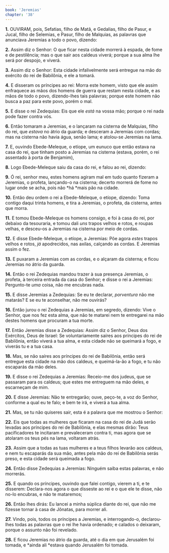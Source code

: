 ```yaml
---
book: 'Jeremias'
chapter: '38'
---
```


**1.** OUVIRAM, pois, Sefatias, filho de Matã, e Gedalias, filho de Pasur, e Jucal, filho de Selemias, e Pasur, filho de Malquias, as palavras que anunciava Jeremias a todo o povo, dizendo:

**2.** Assim diz o Senhor: O que ficar nesta cidade morrerá à espada, de fome e de pestilência; mas o que sair aos caldeus viverá; porque a sua alma lhe será por despojo, e viverá.

**3.** Assim diz o Senhor: Esta cidade infalivelmente será entregue na mão do exército do rei de Babilônia, e ele a tomará.

**4.** E disseram os príncipes ao rei: Morra este homem, visto que ele assim enfraquece as mãos dos homens de guerra que restam nesta cidade, e as mãos de todo o povo, dizendo-lhes tais palavras; porque este homem não busca a paz para este povo, porém o mal.

**5.** E disse o rei Zedequias: Eis que ele *está* na vossa mão; porque o rei nada pode fazer contra vós.

**6.** Então tomaram a Jeremias, e o lançaram na cisterna de Malquias, filho do rei, que *estava* no átrio da guarda; e desceram a Jeremias com cordas; mas na cisterna não havia água, senão lama; e atolou-se Jeremias na lama.

**7.** E, ouvindo Ebede-Meleque, o etíope, um eunuco que então estava na casa do rei, que tinham posto a Jeremias na cisterna (estava, porém, o rei assentado à porta de Benjamim),

**8.** Logo Ebede-Meleque saiu da casa do rei, e falou ao rei, dizendo:

**9.** Ó rei, senhor meu, estes homens agiram mal em tudo quanto fizeram a Jeremias, o profeta, lançando-o na cisterna; decerto morrerá de fome no lugar onde se acha, pois não *há *mais pão na cidade.

**10.** Então deu ordem o rei a Ebede-Meleque, o etíope, dizendo: Toma contigo daqui trinta homens, e tira a Jeremias, o profeta, da cisterna, antes que morra.

**11.** E tomou Ebede-Meleque os homens consigo, e foi à casa do rei, por debaixo da tesouraria, e tomou dali *uns* trapos velhos e rotos, e roupas velhas, e desceu-os a Jeremias na cisterna por meio de cordas.

**12.** E disse Ebede-Meleque, o etíope, a Jeremias: Põe agora *estes* trapos velhos e rotos, *já* apodrecidos, nas axilas, calçando as cordas. E Jeremias assim o fez.

**13.** E puxaram a Jeremias com as cordas, e o alçaram da cisterna; e ficou Jeremias no átrio da guarda.

**14.** Então o rei Zedequias mandou trazer à sua presença Jeremias, o profeta, à terceira entrada da casa do Senhor; e disse o rei a Jeremias: Pergunto-te *uma* coisa, não me encubras nada.

**15.** E disse Jeremias a Zedequias: Se eu te declarar, *porventura* não me matarás? E se eu te aconselhar, não me ouvirás?

**16.** Então jurou o rei Zedequias a Jeremias, em segredo, dizendo: Vive o Senhor, que nos fez esta alma, que não te matarei nem te entregarei na mão destes homens que procuram a tua morte.

**17.** Então Jeremias disse a Zedequias: Assim diz o Senhor, Deus dos Exércitos, Deus de Israel: Se voluntariamente saíres aos príncipes do rei de Babilônia, então viverá a tua alma, e esta cidade não se queimará a fogo, e viverás tu e a tua casa.

**18.** Mas, se não saíres aos príncipes do rei de Babilônia, então será entregue esta cidade na mão dos caldeus, e queimá-la-ão a fogo, e tu não escaparás da mão deles.

**19.** E disse o rei Zedequias a Jeremias: Receio-me dos judeus, que se passaram para os caldeus; que estes me entreguem na mão deles, e escarneçam de mim.

**20.** E disse Jeremias: Não te entregarão; ouve, peço-te, a voz do Senhor, conforme a qual eu te falo; e bem te irá, e viverá a tua alma.

**21.** Mas, se tu não quiseres sair, esta é a palavra que me mostrou o Senhor:

**22.** Eis que todas as mulheres que ficaram na casa do rei de Judá serão levadas aos príncipes do rei de Babilônia, e elas mesmas dirão: Teus pacificadores te incitaram e prevaleceram contra ti, mas agora que se atolaram os teus pés na lama, voltaram atrás.

**23.** Assim que a todas as tuas mulheres e a teus filhos levarão aos caldeus, e nem tu escaparás da sua mão, antes pela mão do rei de Babilônia serás preso, e esta cidade será queimada a fogo.

**24.** Então disse Zedequias a Jeremias: Ninguém saiba estas palavras, e não morrerás.

**25.** E quando os príncipes, ouvindo que falei contigo, vierem a ti, e te disserem: Declara-nos agora o que disseste ao rei e o que ele te disse, não no-lo encubras, e não te mataremos;

**26.** Então lhes dirás: Eu lancei a minha súplica diante do rei, que não me fizesse tornar à casa de Jônatas, para morrer ali.

**27.** Vindo, pois, todos os príncipes a Jeremias, e interrogando-o, declarou-lhes todas as palavras que o rei lhe havia ordenado; e calados o deixaram, porque o assunto não foi revelado.

**28.** E ficou Jeremias no átrio da guarda, até o dia em que Jerusalém foi tomada, e *ainda ali *estava quando Jerusalém foi tomada.